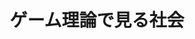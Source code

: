 ﻿---
title: "ゲーム理論で見る社会"
category: "工学院"
vol: 43
interviewee: "武藤 滋夫 "
url: ""
tags: []
pdf: "43-2.pdf"
career: ""
preface: "我々の社会には国同士の交渉、企業間の競争などを始め、相手との駆け引きを考えなければならないことは多い。こうした社会現象をゲーム理論を用いて研究を行っている。"
---
